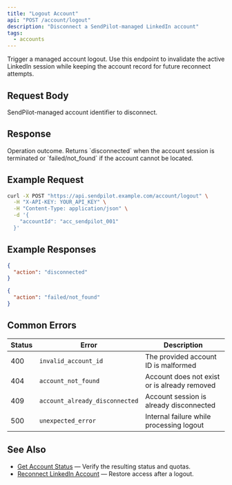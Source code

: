 ```yaml
---
title: "Logout Account"
api: "POST /account/logout"
description: "Disconnect a SendPilot-managed LinkedIn account"
tags:
  - accounts
---
```


Trigger a managed account logout. Use this endpoint to invalidate the active LinkedIn session while keeping the account record for future reconnect attempts.

## Request Body

<ParamField body="accountId" type="string" required>
  SendPilot-managed account identifier to disconnect.
</ParamField>

## Response

<ResponseField name="action" type="string" required>
  Operation outcome. Returns `disconnected` when the account session is terminated or `failed/not_found` if the account cannot be located.
</ResponseField>

## Example Request

```bash
curl -X POST "https://api.sendpilot.example.com/account/logout" \
  -H "X-API-KEY: YOUR_API_KEY" \
  -H "Content-Type: application/json" \
  -d '{
    "accountId": "acc_sendpilot_001"
  }'
```

## Example Responses

<Expandable title="Successful logout">

```json
{
  "action": "disconnected"
}
```

</Expandable>

<Expandable title="Account not found">

```json
{
  "action": "failed/not_found"
}
```

</Expandable>

## Common Errors

| Status | Error | Description |
|--------|-------|-------------|
| 400 | `invalid_account_id` | The provided account ID is malformed |
| 404 | `account_not_found` | Account does not exist or is already removed |
| 409 | `account_already_disconnected` | Account session is already disconnected |
| 500 | `unexpected_error` | Internal failure while processing logout |

## See Also

- [Get Account Status](/api-reference/endpoint/get-account-status) — Verify the resulting status and quotas.
- [Reconnect LinkedIn Account](/api-reference/endpoint/post-account-reconnect-linkedin) — Restore access after a logout.

